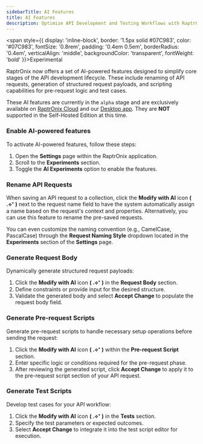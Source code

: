```yaml
---
sidebarTitle: AI Features 
title: AI Features
description: Optimize API Development and Testing Workflows with RaptrOnix using AI.
---
```


<span style={{ 
  display: 'inline-block', 
  border: '1.5px solid #07C983', 
  color: '#07C983', 
  fontSize: '0.8rem', 
  padding: '0.4em 0.5em', 
  borderRadius: '0.4em', 
  verticalAlign: 'middle', 
  backgroundColor: 'transparent', 
  fontWeight: 'bold' 
}}>Experimental</span>

RaptrOnix now offers a set of AI-powered features designed to simplify core stages of the API development lifecycle. These include renaming of API requests, generation of structured request payloads, and scripting capabilities for pre-request logic and test cases.

<Warning> These AI features are currently in the `alpha` stage and are exclusively available on [RaptrOnix Cloud](http://172.16.111.83:3333) and our [Desktop app](http://172.16.111.83:3333/download). They are **NOT** supported in the Self-Hosted Edition at this time. </Warning>

### Enable AI-powered features

To activate AI-powered features, follow these steps:

1. Open the **Settings** page within the RaptrOnix application.
2. Scroll to the **Experiments** section.
3. Toggle the **AI Experiments** option to enable the features.

### Rename API Requests

When saving an API request to a collection, click the **Modify with AI** icon **( .⟡⁺ )** next to the request name field to have the system automatically assign a name based on the request's context and properties. Alternatively, you can use this feature to rename the pre-saved requests.

You can even customize the naming convention (e.g., CamelCase, PascalCase) through the **Request Naming Style** dropdown located in the **Experiments** section of the **Settings** page.

### Generate Request Body

Dynamically generate structured request payloads:

1. Click the **Modify with AI** icon **( .⟡⁺ )** in the **Request Body** section.
2. Define constraints or provide input for the desired structure.
3. Validate the generated body and select **Accept Change** to populate the request body field.

### Generate Pre-request Scripts

Generate pre-request scripts to handle necessary setup operations before sending the request:

1. Click the **Modify with AI** icon **( .⟡⁺ )** within the **Pre-request Script** section.
2. Enter specific logic or conditions required for the pre-request phase.
3. After reviewing the generated script, click **Accept Change** to apply it to the pre-request script section of your API request.

### Generate Test Scripts

Develop test cases for your API workflow:

1. Click the **Modify with AI** icon **( .⟡⁺ )** in the **Tests** section.
2. Specify the test parameters or expected outcomes.
3. Select **Accept Change** to integrate it into the test script editor for execution.